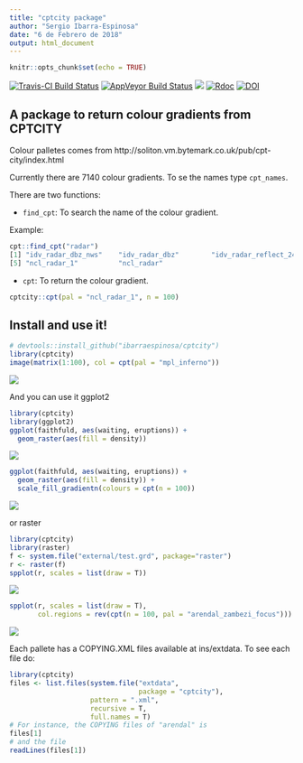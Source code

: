 ```yaml
---
title: "cptcity package"
author: "Sergio Ibarra-Espinosa"
date: "6 de Febrero de 2018"
output: html_document
---
```


```r
knitr::opts_chunk$set(echo = TRUE)
```

[![Travis-CI Build Status](https://travis-ci.org/ibarraespinosa/cptcity.svg?branch=master)](https://travis-ci.org/ibarraespinosa/cptcity)
[![AppVeyor Build Status](https://ci.appveyor.com/api/projects/status/github/ibarraespinosa/cptcity?branch=master&svg=true)](https://ci.appveyor.com/project/ibarraespinosa/cptcity)
[![](http://cranlogs.r-pkg.org/badges/cptcity)](http://cran.rstudio.com/web/packages/cptcity/index.html)
[![Rdoc](http://www.rdocumentation.org/badges/version/cptcity)](http://www.rdocumentation.org/packages/cptcity)
[![DOI](https://zenodo.org/badge/120517547.svg)](https://zenodo.org/badge/latestdoi/120517547)

## A package to return colour gradients from CPTCITY

Colour palletes comes from http://soliton.vm.bytemark.co.uk/pub/cpt-city/index.html

Currently there are 7140 colour gradients. To se the names type `cpt_names`.

There are two functions:

- `find_cpt`: To search the name of the colour gradient.

Example:

```r
cpt::find_cpt("radar")
[1] "idv_radar_dbz_nws"    "idv_radar_dbz"        "idv_radar_reflect_24" "idv_radar_topo_mdr"  
[5] "ncl_radar_1"          "ncl_radar"   
```


- `cpt`: To return the colour gradient.

```r
cptcity::cpt(pal = "ncl_radar_1", n = 100)

```

## Install and use it!

```r
# devtools::install_github("ibarraespinosa/cptcity")
library(cptcity)
image(matrix(1:100), col = cpt(pal = "mpl_inferno"))
```

![](https://i.imgur.com/CWcwXVa.png)

And you can use it ggplot2
```r
library(cptcity)
library(ggplot2)
ggplot(faithfuld, aes(waiting, eruptions)) +
  geom_raster(aes(fill = density))
```

![](https://i.imgur.com/Uso0Gzm.png)
```r
ggplot(faithfuld, aes(waiting, eruptions)) +
  geom_raster(aes(fill = density)) +
  scale_fill_gradientn(colours = cpt(n = 100))

```

![](https://i.imgur.com/VgfUO0O.png)


or raster
```r
library(cptcity)
library(raster)
f <- system.file("external/test.grd", package="raster")
r <- raster(f)
spplot(r, scales = list(draw = T))
```


![](https://i.imgur.com/BXPp0bi.png)

```r
spplot(r, scales = list(draw = T),
       col.regions = rev(cpt(n = 100, pal = "arendal_zambezi_focus")))
```


![](https://i.imgur.com/Ej4Hahy.png)

Each pallete has a COPYING.XML files available at ins/extdata. To see each file do:

```r
library(cptcity)
files <- list.files(system.file("extdata",
                                package = "cptcity"),
                    pattern = ".xml",
                    recursive = T,
                    full.names = T)
# For instance, the COPYING files of "arendal" is
files[1]
# and the file
readLines(files[1])
```

